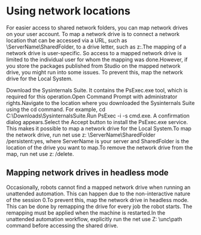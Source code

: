 ﻿# Using network locations

For easier access to shared network folders, you can map network drives on your user account. To map a network drive is to connect a network location that can be accessed via a URL, such as \\ServerName\SharedFolder, to a drive letter, such as z:.The mapping of a network drive is user-specific. So access to a mapped network drive is limited to the individual user for whom the mapping was done.However, if you store the packages published from Studio on the mapped network drive, you might run into some issues. To prevent this, map the network drive for the Local System.

Download the Sysinternals Suite. It contains the PsExec.exe tool, which is required for this operation.Open Command Prompt with administrator rights.Navigate to the location where you downloaded the Sysinternals Suite using the cd command. For example, cd C:\Downloads\SysinternalsSuite.Run PsExec -i -s cmd.exe. A confirmation dialog appears.Select the Accept button to install the PsExec.exe service. This makes it possible to map a network drive for the Local System.To map the network drive, run net use z: \\ServerName\SharedFolder /persistent:yes, where ServerName is your server and SharedFolder is the location of the drive you want to map.To remove the network drive from the map, run net use z: /delete.

## Mapping network drives in headless mode

Occasionally, robots cannot find a mapped network drive when running an unattended automation. This can happen due to the non-interactive nature of the session 0.To prevent this, map the network drive in headless mode. This can be done by remapping the drive for every job the robot starts. The remapping must be applied when the machine is restarted.In the unattended automation workflow, explicitly run the net use Z: \\unc\path command before accessing the shared drive.

